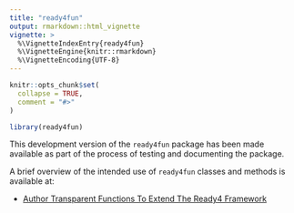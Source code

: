 ```yaml
---
title: "ready4fun"
output: rmarkdown::html_vignette
vignette: >
  %\VignetteIndexEntry{ready4fun}
  %\VignetteEngine{knitr::rmarkdown}
  %\VignetteEncoding{UTF-8}
---
```


```r
knitr::opts_chunk$set(
  collapse = TRUE,
  comment = "#>"
)
```

```r
library(ready4fun)
```
This development version of the `ready4fun` package has been made available as part of the process of testing and documenting the package. 

A brief overview of the intended use of `ready4fun` classes and methods is available at:

- [Author Transparent Functions To Extend The Ready4 Framework](V_01.html)
